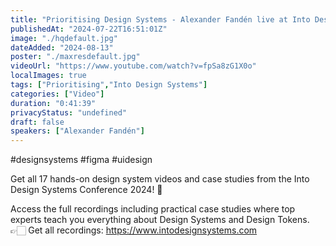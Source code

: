 ```yaml
---
title: "Prioritising Design Systems - Alexander Fandén live at Into Design Systems Conference"
publishedAt: "2024-07-22T16:51:01Z"
image: "./hqdefault.jpg"
dateAdded: "2024-08-13"
poster: "./maxresdefault.jpg"
videoUrl: "https://www.youtube.com/watch?v=fpSa8zG1X0o"
localImages: true
tags: ["Prioritising","Into Design Systems"]
categories: ["Video"]
duration: "0:41:39"
privacyStatus: "undefined"
draft: false
speakers: ["Alexander Fandén"]
---
```

#designsystems #figma #uidesign 

Get all 17 hands-on design system videos and case studies from the Into Design Systems Conference 2024! 🌟

Access the full recordings including practical case studies where top experts teach you everything about Design Systems and Design Tokens.
👉🏻 Get all recordings: https://www.intodesignsystems.com
